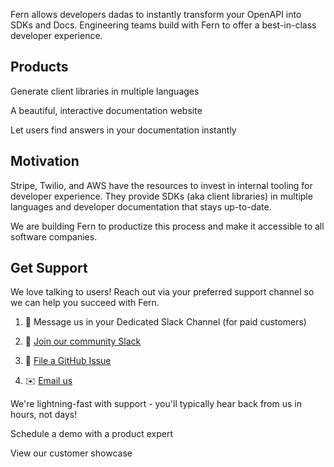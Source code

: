 Fern allows developers dadas to instantly transform your OpenAPI into SDKs and Docs. Engineering teams build with Fern to offer a best-in-class developer experience.

Products
--------

Generate client libraries in multiple languages

A beautiful, interactive documentation website

Let users find answers in your documentation instantly

Motivation
----------

Stripe, Twilio, and AWS have the resources to invest in internal tooling for developer experience. They provide SDKs (aka client libraries) in multiple languages and developer documentation that stays up-to-date.

We are building Fern to productize this process and make it accessible to all software companies.

Get Support
-----------

We love talking to users! Reach out via your preferred support channel so we can help you succeed with Fern.

1.  💬 Message us in your Dedicated Slack Channel (for paid customers)
    
2.  🤝 [Join our community Slack](https://buildwithfern.com/slack)
    
3.  🐛 [File a GitHub Issue](https://github.com/fern-api/fern/issues)
    
4.  ✉️ [Email us](mailto:support@buildwithfern.com)
    

We're lightning-fast with support - you'll typically hear back from us in hours, not days!

Schedule a demo with a product expert

View our customer showcase